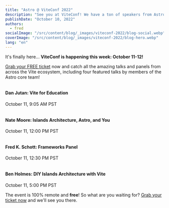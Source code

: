 ```yaml
---
title: "Astro @ ViteConf 2022"
description: "See you at ViteConf! We have a ton of speakers from Astro giving talks and appearing on panels, alongside an amazing lineup."
publishDate: "October 10, 2022"
authors:
  - fred
socialImage: "/src/content/blog/_images/viteconf-2022/blog-social.webp"
coverImage: "/src/content/blog/_images/viteconf-2022/blog-hero.webp"
lang: "en"
---
```



It's finally here... **ViteConf is happening this week: October 11-12!**

[Grab your FREE ticket](https://viteconf.org/) now and catch all the amazing talks and panels from across the Vite ecosystem, including four featured talks by members of the Astro core team!

<div class="mb-4 rounded border border-termitidae-gray-300 p-4 shadow sm:flex">
	<div class="mr-4 flex-shrink-0 sm:mb-0">
		<img
			src="https://viteconf.org/_nuxt/jutanium.4877f11b.webp"
			alt=""
			img
			class="m-0 h-16 w-16 rounded-full"
		/>
	</div>
	<div>
		<h4 class="m-0 text-lg font-bold">Dan Jutan: Vite for Education</h4>
		<p class="m-0">October 11, 9:05 AM PST</p>
	</div>
</div>

<div class="mb-4 rounded border border-termitidae-gray-300 p-4 shadow sm:flex">
	<div class="mr-4 flex-shrink-0 sm:mb-0">
		<img
			src="https://viteconf.org/_nuxt/natemoo-re.9f1689d4.webp"
			alt=""
			img
			class="m-0 h-16 w-16 rounded-full"
		/>
	</div>
	<div>
		<h4 class="m-0 text-lg font-bold">Nate Moore: Islands Architecture, Astro, and You</h4>
		<p class="m-0">October 11, 12:00 PM PST</p>
	</div>
</div>

<div class="mb-4 rounded border border-termitidae-gray-300 p-4 shadow sm:flex">
	<div class="mr-4 flex-shrink-0 sm:mb-0">
		<img
			src="https://viteconf.org/_nuxt/fredkschott.a3e5a53e.webp"
			alt=""
			img
			class="m-0 h-16 w-16 rounded-full"
		/>
	</div>
	<div>
		<h4 class="m-0 text-lg font-bold">Fred K. Schott: Frameworks Panel</h4>
		<p class="m-0">October 11, 12:30 PM PST</p>
	</div>
</div>

<div class="mb-4 rounded border border-termitidae-gray-300 p-4 shadow sm:flex">
	<div class="mr-4 flex-shrink-0 sm:mb-0">
		<img
			src="https://viteconf.org/_nuxt/bholmesdev.303e44f9.webp"
			alt=""
			img
			class="m-0 h-16 w-16 rounded-full"
		/>
	</div>
	<div>
		<h4 class="m-0 text-lg font-bold">Ben Holmes: DIY Islands Architecture with Vite</h4>
		<p class="m-0">October 11, 5:00 PM PST</p>
	</div>
</div>

The event is 100% remote and **free**! So what are you waiting for? [Grab your ticket now](https://viteconf.org/) and we'll see you there.
